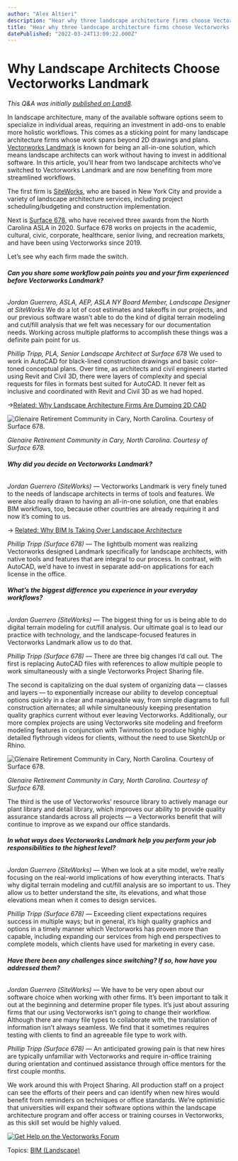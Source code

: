 ```yaml
---
author: "Alex Altieri"
description: "Hear why three landscape architecture firms choose Vectorworks Landmark software for their site design practices."
title: "Hear why three landscape architecture firms choose Vectorworks Landmark software for their site design practices." 
datePublished: "2022-03-24T13:09:22.000Z"
---
```

# Why Landscape Architects Choose Vectorworks Landmark

_This Q&A was initially [published on Land8](https://land8.com/why-landscape-architects-choose-vectorworks-landmark/)._

In landscape architecture, many of the available software options seem to specialize in individual areas, requiring an investment in add-ons to enable more holistic workflows. This comes as a sticking point for many landscape architecture firms whose work spans beyond 2D drawings and plans. [Vectorworks Landmark](https://www.vectorworks.net/landmark) is known for being an all-in-one solution, which means landscape architects can work without having to invest in additional software. In this article, you’ll hear from two landscape architects who’ve switched to Vectorworks Landmark and are now benefiting from more streamlined workflows.

The first firm is [SiteWorks](http://www.siteworkscm.com/), who are based in New York City and provide a variety of landscape architecture services, including project scheduling/budgeting and construction implementation.

Next is [Surface 678](https://surface678.com/), who have received three awards from the North Carolina ASLA in 2020\. Surface 678 works on projects in the academic, cultural, civic, corporate, healthcare, senior living, and recreation markets, and have been using Vectorworks since 2019.

Let’s see why each firm made the switch.

###### **Can you share some workflow pain points you and your firm experienced before Vectorworks Landmark?**

_Jordan Guerrero, ASLA, AEP, ASLA NY Board Member, Landscape Designer at SiteWorks_ 
We do a lot of cost estimates and takeoffs in our projects, and our previous software wasn’t able to do the kind of digital terrain modeling and cut/fill analysis that we felt was necessary for our documentation needs. Working across multiple platforms to accomplish these things was a definite pain point for us.

_Phillip Tripp, PLA, Senior Landscape Architect at Surface 678_ 
We used to work in AutoCAD for black-lined construction drawings and basic color-toned conceptual plans. Over time, as architects and civil engineers started using Revit and Civil 3D, there were layers of complexity and special requests for files in formats best suited for AutoCAD. It never felt as inclusive and coordinated with Revit and Civil 3D as we had hoped.

→[Related: Why Landscape Architecture Firms Are Dumping 2D CAD](https://landezine.com/why-landscape-architecture-firms-are-dumping-2d-cad/)

![Glenaire Retirement Community in Cary, North Carolina. Courtesy of Surface 678.](https://land8.com/wp-content/uploads/2020/10/200902_Glenaire-Overall-Illustrative.jpg) 

_Glenaire Retirement Community in Cary, North Carolina. Courtesy of Surface 678._

###### **Why did you decide on Vectorworks Landmark?**

_Jordan Guerrero (SiteWorks) —_ Vectorworks Landmark is very finely tuned to the needs of landscape architects in terms of tools and features. We were also really drawn to having an all-in-one solution, one that enables BIM workflows, too, because other countries are already requiring it and now it’s coming to us.

→ [Related: Why BIM Is Taking Over Landscape Architecture](../../../net/vectorworks/blog/why-bim-is-taking-over-landscape-architecture.html)

_Phillip Tripp (Surface 678) —_ The lightbulb moment was realizing Vectorworks designed Landmark specifically for landscape architects, with native tools and features that are integral to our process. In contrast, with AutoCAD, we’d have to invest in separate add-on applications for each license in the office.

###### **What’s the biggest difference you experience in your everyday workflows?**

_Jordan Guerrero (SiteWorks) —_ The biggest thing for us is being able to do digital terrain modeling for cut/fill analysis. Our ultimate goal is to lead our practice with technology, and the landscape-focused features in Vectorworks Landmark allow us to do that.

_Phillip Tripp (Surface 678) —_ There are three big changes I’d call out. The first is replacing AutoCAD files with references to allow multiple people to work simultaneously with a single Vectorworks Project Sharing file.

The second is capitalizing on the dual system of organizing data — classes and layers — to exponentially increase our ability to develop conceptual options quickly in a clear and manageable way, from simple diagrams to full construction alternates; all while simultaneously keeping presentation quality graphics current without ever leaving Vectorworks. Additionally, our more complex projects are using Vectorworks site modeling and freeform modeling features in conjunction with Twinmotion to produce highly detailed flythrough videos for clients, without the need to use SketchUp or Rhino.

![Glenaire Retirement Community in Cary, North Carolina. Courtesy of Surface 678.](https://land8.com/wp-content/uploads/2020/10/200902_Glenaire-S-Courtyard-Aerial.jpg) 

_Glenaire Retirement Community in Cary, North Carolina. Courtesy of Surface 678._

The third is the use of Vectorworks’ resource library to actively manage our plant library and detail library, which improves our ability to provide quality assurance standards across all projects — a Vectorworks benefit that will continue to improve as we expand our office standards.

###### **In what ways does Vectorworks Landmark help you perform your job responsibilities to the highest level?**

_Jordan Guerrero (SiteWorks) —_ When we look at a site model, we’re really focusing on the real-world implications of how everything interacts. That’s why digital terrain modeling and cut/fill analysis are so important to us. They allow us to better understand the site, its elevations, and what those elevations mean when it comes to design services.

_Phillip Tripp (Surface 678) —_ Exceeding client expectations requires success in multiple ways; but in general, it’s high quality graphics and options in a timely manner which Vectorworks has proven more than capable, including expanding our services from high end perspectives to complete models, which clients have used for marketing in every case.

###### **Have there been any challenges since switching? If so, how have you addressed them?**

_Jordan Guerrero (SiteWorks) —_ We have to be very open about our software choice when working with other firms. It’s been important to talk it out at the beginning and determine proper file types. It’s just about assuring firms that our using Vectorworks isn’t going to change their workflow. Although there are many file types to collaborate with, the translation of information isn’t always seamless. We find that it sometimes requires testing with clients to find an agreeable file type to work with.

_Phillip Tripp (Surface 678) —_ An anticipated growing pain is that new hires are typically unfamiliar with Vectorworks and require in-office training during orientation and continued assistance through office mentors for the first couple months.

We work around this with Project Sharing. All production staff on a project can see the efforts of their peers and can identify when new hires would benefit from reminders on techniques or office standards. We’re optimistic that universities will expand their software options within the landscape architecture program and offer access or training courses in Vectorworks, as this skill set would be highly valued.

[![Get Help on the Vectorworks Forum](https://no-cache.hubspot.com/cta/default/3018241/8b49f5ab-4cc5-477b-ae53-b1164d53f325.png)](https://cta-redirect.hubspot.com/cta/redirect/3018241/8b49f5ab-4cc5-477b-ae53-b1164d53f325) 

 Topics: [BIM (Landscape)](https://blog.vectorworks.net/topic/bim-landscape) 

 